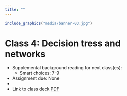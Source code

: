 ```yaml
---
title: ""
---
```


<!--
library(knitr)
rmarkdown::render_site("Class-04.Rmd")# build website

# rmarkdown::render_site()# build webpage
# COPY FILES TO DOCS FOR GITHUB.IO
system(paste("xcopy", 
    '"C:/Users/mcolvin/Documents/Teaching/WFA8433-Natural-Resource-Decision-Making/Course-Materials/_site"', 
    '"C:/Users/mcolvin/Documents/Teaching/WFA8433-Natural-Resource-Decision-Making//Docs"',
    "/E /C /H /R /K /O /Y")) 
  q(save="no") 
-->



```r
include_graphics("media/banner-03.jpg")
```

# Class 4: Decision tress and networks

<!--
Hammond et al.: Chapters(s) 7-9
Assign students to groups
-->
 
* Supplemental background reading for next class(es):
    * Smart choices: 7-9
* Assignment due: None
* 
* Link to class deck [PDF](/pdfs/class-04.pdf)



<!--



## Code to randomly assign groups

```r
# SOME CODE TO GENERATE GROUPS

# FIRST SET A SEED SO WILL NOT CHANGE
set.seed(8433)

class<-data.frame(
   first=c('Carolina', 'Terrel', 'Stephen', 'Giancarlo', 'Daniel', 'Mariela', 'Chelsea', 'Emmet', 'Bryant', 'Hunter', 'Matthew', 'Johannah', 'Leah', 'Marian', 'Ciera', 'Michael', 'Bradley', 'Andrew', 'Andrew', 'Shannon', 'Treyvon'),
   last = c('Baruzzi','Christie', 'Clements', 'Coppola', 'Firth', 'Gantchoff', 'Gilliland', 'Guy', 'Haley', 'Hatcher', 'Ivey', 'Mccollum', 'Moran', 'Morris', 'Rhodes', 'Rhodes', 'Richardson', 'Shamaskin', 'Smith', 'Westlake', 'Strange'))

# how many in class?
nrow(class)
 
```
There are 21 folks in class, Lets assign 5 groups, 4 groups of 4 and 1 group of 5. 

```r
# make vector of groups
groups<- c(rep(c(1:4),4),rep(5,5))
groups
```
Now assign group to person in class which can be done by shuffling the vector.

```r
# Shuffle the vector of groups and assign to class group

class$group<- sample(groups,21,replace=FALSE)
class
```
Would be much easier if it was sorted by group, right?

```r
class<- class[order(class$group),]
class
```
Much better.

-->
